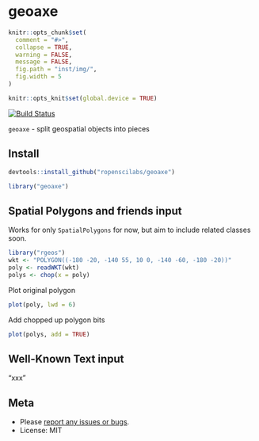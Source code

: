 geoaxe
======

```r
knitr::opts_chunk$set(
  comment = "#>",
  collapse = TRUE,
  warning = FALSE, 
  message = FALSE,
  fig.path = "inst/img/",
  fig.width = 5
)

knitr::opts_knit$set(global.device = TRUE)
```

[![Build Status](https://travis-ci.org/ropenscilabs/geoaxe.svg)](https://travis-ci.org/ropenscilabs/geoaxe)

`geoaxe` - split geospatial objects into pieces

## Install

```r
devtools::install_github("ropenscilabs/geoaxe")
```

```r
library("geoaxe")
```

## Spatial Polygons and friends input

Works for only `SpatialPolygons` for now, but aim to include related classes soon.

```r
library("rgeos")
wkt <- "POLYGON((-180 -20, -140 55, 10 0, -140 -60, -180 -20))"
poly <- readWKT(wkt)
polys <- chop(x = poly)
```

Plot original polygon

```r
plot(poly, lwd = 6)
```

Add chopped up polygon bits

```r
plot(polys, add = TRUE)
```

## Well-Known Text input

"xxx"

## Meta

* Please [report any issues or bugs](https://github.com/ropenscilabs/geoaxe/issues).
* License: MIT
